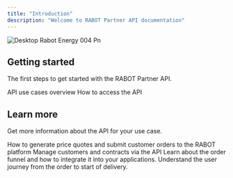 ```yaml
---
title: "Introduction"
description: "Welcome to RABOT Partner API documentation"
---
```


![Desktop Rabot Energy 004 Pn](/images/Desktop-Rabot-Energy-004.png)

## Getting started

The first steps to get started with the RABOT Partner API.

<CardGroup cols={2}>
  <Card title="Introduction" icon="circle-info" href="guides/introduction">
    API use cases overview
  </Card>
  <Card title="Access to the API" icon="key" href="guides/access">
    How to access the API
  </Card>
</CardGroup>

## Learn more

Get more information about the API for your use case.

<CardGroup cols={2}>
  <Card title="Manging orders" icon="gear-complex" href="guides/orders">
    How to generate price quotes and submit customer orders to the RABOT platform
  </Card>
  <Card title="Customers and Contracts" icon="building-user" href="guides/customers_contracts">
    Manage customers and contracts via the API
  </Card>
  <Card title="Whitelabel order funnel" icon="cart-shopping" href="guides/funnel">
    Learn about the order funnel and how to integrate it into your applications.
  </Card>
  <Card title="Onboarding user journey" icon="envelope" href="guides/email_documents">
    Understand the user journey from the order to start of delivery.
  </Card>
</CardGroup>